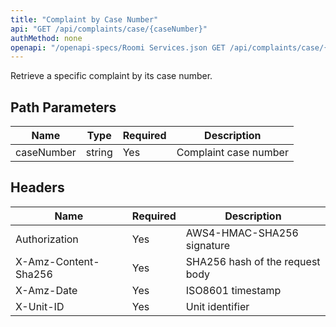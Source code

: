 ```yaml
---
title: "Complaint by Case Number"
api: "GET /api/complaints/case/{caseNumber}"
authMethod: none
openapi: "/openapi-specs/Roomi Services.json GET /api/complaints/case/{caseNumber}"
---
```


Retrieve a specific complaint by its case number.

## Path Parameters


| Name | Type | Required | Description |
| --- | --- | --- | --- |
| caseNumber | string | Yes | Complaint case number |


## Headers


| Name | Required | Description |
| --- | --- | --- |
| Authorization | Yes | AWS4-HMAC-SHA256 signature |
| X-Amz-Content-Sha256 | Yes | SHA256 hash of the request body |
| X-Amz-Date | Yes | ISO8601 timestamp |
| X-Unit-ID | Yes | Unit identifier |

